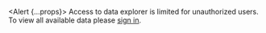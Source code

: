 <Alert {...props}>
  Access to data explorer is limited for unauthorized users. To view all
  available data please [sign in](/login).
</Alert>
